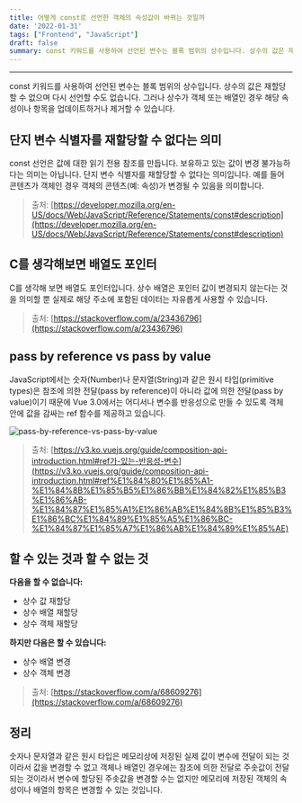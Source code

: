 ```yaml
---
title: 어떻게 const로 선언한 객체의 속성값이 바뀌는 것일까
date: '2022-01-31'
tags: ["Frontend", "JavaScript"]
draft: false
summary: const 키워드를 사용하여 선언된 변수는 블록 범위의 상수입니다. 상수의 값은 재할당할 수 없으며 다시 선언할 수도 없습니다. 그러나 상수가 객체 또는 배열인 경우 해당 속성이나 항목을 업데이트하거나 제거 할 수 있습니다. 
---
```


<TOCInline toc={props.toc} exclude="Overview" toHeading={2,3} asDisclosure/>

---

const 키워드를 사용하여 선언된 변수는 블록 범위의 상수입니다. 상수의 값은 재할당할 수 없으며 다시 선언할 수도 없습니다. 그러나 상수가 객체 또는 배열인 경우 해당 속성이나 항목을 업데이트하거나 제거할 수 있습니다.

## 단지 변수 식별자를 재할당할 수 없다는 의미

const 선언은 값에 대한 읽기 전용 참조를 만듭니다. 보유하고 있는 값이 변경 불가능하다는 의미는 아닙니다. 단지 변수 식별자를 재할당할 수 없다는 의미입니다. 예를 들어 콘텐츠가 객체인 경우 객체의 콘텐츠(예: 속성)가 변경될 수 있음을 의미합니다.

> 출처: [https://developer.mozilla.org/en-US/docs/Web/JavaScript/Reference/Statements/const#description](https://developer.mozilla.org/en-US/docs/Web/JavaScript/Reference/Statements/const#description)

## C를 생각해보면 배열도 포인터

C를 생각해 보면 배열도 포인터입니다. 상수 배열은 포인터 값이 변경되지 않는다는 것을 의미할 뿐 실제로 해당 주소에 포함된 데이터는 자유롭게 사용할 수 있습니다.

> 출처: [https://stackoverflow.com/a/23436796](https://stackoverflow.com/a/23436796)

## pass by reference vs pass by value

JavaScript에서는 숫자(Number)나 문자열(String)과 같은 원시 타입(primitive types)은 참조에 의한 전달(pass by reference)이 아니라 값에 의한 전달(pass by value)이기 때문에 Vue 3.0에서는 어디서나 변수를 반응성으로 만들 수 있도록 객체 안에 값을 감싸는 ref 함수를 제공하고 있습니다.

![pass-by-reference-vs-pass-by-value](/static/images/posts/2022/01/31/pass-by-reference-vs-pass-by-value-animation.gif)

> 출처: [https://v3.ko.vuejs.org/guide/composition-api-introduction.html#ref가-있는-반응성-변수](https://v3.ko.vuejs.org/guide/composition-api-introduction.html#ref%E1%84%80%E1%85%A1-%E1%84%8B%E1%85%B5%E1%86%BB%E1%84%82%E1%85%B3%E1%86%AB-%E1%84%87%E1%85%A1%E1%86%AB%E1%84%8B%E1%85%B3%E1%86%BC%E1%84%89%E1%85%A5%E1%86%BC-%E1%84%87%E1%85%A7%E1%86%AB%E1%84%89%E1%85%AE)

## 할 수 있는 것과 할 수 없는 것

**다음을 할 수 없습니다:**

- 상수 값 재할당
- 상수 배열 재할당
- 상수 객체 재할당

**하지만 다음은 할 수 있습니다:**

- 상수 배열 변경
- 상수 객체 변경

> 출처: [https://stackoverflow.com/a/68609276](https://stackoverflow.com/a/68609276)

## 정리

숫자나 문자열과 같은 원시 타입은 메모리상에 저장된 실제 값이 변수에 전달이 되는 것이라서 값을 변경할 수 없고 객체나 배열인 경우에는 참조에 의한 전달로 주솟값이 전달되는 것이라서 변수에 할당된 주솟값을 변경할 수는 없지만 메모리에 저장된 객체의 속성이나 배열의 항목은 변경할 수 있는 것입니다.
